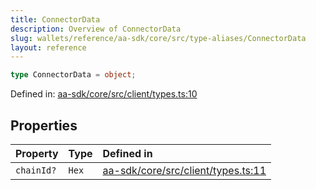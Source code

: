 ```yaml
---
title: ConnectorData
description: Overview of ConnectorData
slug: wallets/reference/aa-sdk/core/src/type-aliases/ConnectorData
layout: reference
---
```


```ts
type ConnectorData = object;
```

Defined in: [aa-sdk/core/src/client/types.ts:10](https://github.com/alchemyplatform/aa-sdk/blob/49e74eee8606f480b200b4612d00d950da8a8742/aa-sdk/core/src/client/types.ts#L10)

## Properties

| Property                      | Type  | Defined in                                                                                                                                                        |
| :---------------------------- | :---- | :---------------------------------------------------------------------------------------------------------------------------------------------------------------- |
| <a id="chainid" /> `chainId?` | `Hex` | [aa-sdk/core/src/client/types.ts:11](https://github.com/alchemyplatform/aa-sdk/blob/49e74eee8606f480b200b4612d00d950da8a8742/aa-sdk/core/src/client/types.ts#L11) |
